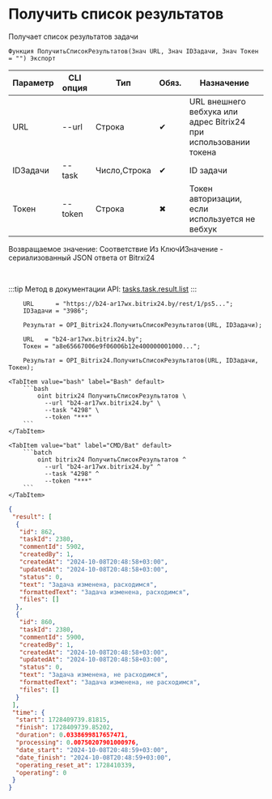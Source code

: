 ﻿---
sidebar_position: 6
---


# Получить список результатов
 Получает список результатов задачи



`Функция ПолучитьСписокРезультатов(Знач URL, Знач IDЗадачи, Знач Токен = "") Экспорт`

  | Параметр | CLI опция | Тип | Обяз. | Назначение |
  |-|-|-|-|-|
  | URL | --url | Строка | &#x2714; | URL внешнего вебхука или адрес Bitrix24 при использовании токена |
  | IDЗадачи | --task | Число,Строка | &#x2714; | ID задачи |
  | Токен | --token | Строка | &#x2716; | Токен авторизации, если используется не вебхук |

  
  Возвращаемое значение:   Соответствие Из КлючИЗначение - сериализованный JSON ответа от Bitrxi24

<br/>

:::tip
Метод в документации API: [tasks.task.result.list](https://dev.1c-bitrix.ru/rest_help/tasks/task/tasks/tasks_task_result.list.php)
:::
<br/>



```bsl title="Пример использования для 1С:Предприятие/OneScript"
    URL      = "https://b24-ar17wx.bitrix24.by/rest/1/ps5...";
    IDЗадачи = "3986";

    Результат = OPI_Bitrix24.ПолучитьСписокРезультатов(URL, IDЗадачи);

    URL   = "b24-ar17wx.bitrix24.by";
    Токен = "a8e65667006e9f06006b12e400000001000...";

    Результат = OPI_Bitrix24.ПолучитьСписокРезультатов(URL, IDЗадачи, Токен);
```
    

 <Tabs>
  
    <TabItem value="bash" label="Bash" default>
        ```bash
            oint bitrix24 ПолучитьСписокРезультатов \
              --url "b24-ar17wx.bitrix24.by" \
              --task "4298" \
              --token "***"
        ```
    </TabItem>
  
    <TabItem value="bat" label="CMD/Bat" default>
        ```batch
            oint bitrix24 ПолучитьСписокРезультатов ^
              --url "b24-ar17wx.bitrix24.by" ^
              --task "4298" ^
              --token "***"
        ```
    </TabItem>
</Tabs>


```json title="Результат"
{
 "result": [
  {
   "id": 862,
   "taskId": 2380,
   "commentId": 5902,
   "createdBy": 1,
   "createdAt": "2024-10-08T20:48:58+03:00",
   "updatedAt": "2024-10-08T20:48:58+03:00",
   "status": 0,
   "text": "Задача изменена, расходимся",
   "formattedText": "Задача изменена, расходимся",
   "files": []
  },
  {
   "id": 860,
   "taskId": 2380,
   "commentId": 5900,
   "createdBy": 1,
   "createdAt": "2024-10-08T20:48:58+03:00",
   "updatedAt": "2024-10-08T20:48:58+03:00",
   "status": 0,
   "text": "Задача изменена, не расходимся",
   "formattedText": "Задача изменена, не расходимся",
   "files": []
  }
 ],
 "time": {
  "start": 1728409739.81815,
  "finish": 1728409739.85202,
  "duration": 0.0338699817657471,
  "processing": 0.00750207901000976,
  "date_start": "2024-10-08T20:48:59+03:00",
  "date_finish": "2024-10-08T20:48:59+03:00",
  "operating_reset_at": 1728410339,
  "operating": 0
 }
}
```
